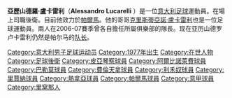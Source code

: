 {{expand|time=2009-08-02T03:47:31+00:00}}
{{Football player infobox
| playername         = 盧卡雷利<br />''Alessandro Lucarelli''
| image              = 
| fullname           =Alessandro Lucarelli
| nickname           = 
| dateofbirth        = {{birth date and age|1977|7|22}}
| cityofbirth        = [[利沃諾|利沃諾]]
| countryofbirth     = [[意大利|意大利]]
| height             = {{height|meters=1.82}}
| currentclub        = [[帕爾馬足球俱樂部|帕爾馬]]
| clubnumber         = 6
| position           = [[後衛_(足球)|後衛]]
| youthyears         = 
| youthclubs         = 
| years              = 1996–02<br />1997–98<br />2002–03<br />2003–04<br />2004–05<br />2005–07<br />2007<br />2007–08<br>2008–
| clubs              = [[皮亞琴察足球俱樂部|皮亞琴察]]<br />→ [[阿爾比諾萊費足球俱樂部|萊費]] (外借)<br />[[巴勒莫足球俱樂部|巴勒莫]]<br />[[佛羅倫薩足球俱樂部|佛羅倫薩]]<br />[[利沃諾足球俱樂部|利沃諾]]<br />[[雷吉納足球俱樂部|雷吉納]]<br />[[錫耶納足球俱樂部|錫耶納]]<br />[[熱那亞足球俱樂部|熱那亞]]<br>[[帕爾馬足球俱樂部|帕爾馬]]
| caps(goals)        = 89 (0)<br />29 (0)<br />28 (0)<br />31 (0)<br />27 (4)<br />67 (4)<br />{{0}}0 (0)<br />29 (1)<br/>222 (14)
| nationalyears      = 
| nationalteam       = 
| nationalcaps(goals)= 
| pcupdate           = 2015.2.23
| ntupdate           = 
}}

'''亞歷山德羅·盧卡雷利'''（'''Alessandro Lucarelli''' ）是一位[[意大利|意大利]][[足球|足球]]運動員。在場上司職後衛。目前他效力於[[帕爾馬足球俱樂部|帕爾馬]]。他的哥哥[[克里斯蒂亞諾·盧卡雷利|克里斯蒂亞諾·盧卡雷利]]也是一位足球運動員。兩人在2006-07賽季曾各自擔任所屬俱樂部的隊長。现在亚历山德罗卢卡雷利仍然是帕尔马的[[队长|队长]]。

{{DEFAULTSORT:Lucarelli, Alessandro}}
[[Category:意大利男子足球运动员|Category:意大利男子足球运动员]]
[[Category:1977年出生|Category:1977年出生]]
[[Category:在世人物|Category:在世人物]]
[[Category:足球後衛|Category:足球後衛]]
[[Category:皮亞琴察球員|Category:皮亞琴察球員]]
[[Category:阿爾比諾萊費球員|Category:阿爾比諾萊費球員]]
[[Category:巴勒莫球員|Category:巴勒莫球員]]
[[Category:費倫天拿球員|Category:費倫天拿球員]]
[[Category:利禾奴球員|Category:利禾奴球員]]
[[Category:里賈納球員|Category:里賈納球員]]
[[Category:熱拿亞球員|Category:熱拿亞球員]]
[[Category:帕爾馬球員|Category:帕爾馬球員]]
[[Category:意甲球員|Category:意甲球員]]
[[Category:里窝那人|Category:里窝那人]]